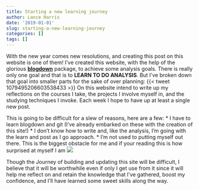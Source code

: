 ```yaml
---
title: Starting a new learning journey
author: Lance Harris
date: '2019-01-01'
slug: starting-a-new-learning-journey
categories: []
tags: []
---
```


With the new year comes new resolutions, and creating this post on this website is one of them! I've created this website, with the help of the glorious [**blogdown**
](https://bookdown.org/yihui/blogdown/) package, to achieve some analysis goals. There is really only one goal and that is to **LEARN TO DO ANALYSIS**. But I've broken down that goal into smaller parts for the sake of over planning:
{{< tweet 1079495206603538433 >}}
On this website intend to write up my reflections on the courses I take, the projects I involve myself in, and the studying techniques I invoke. Each week I hope to have up at least a single new post.

This is going to be difficult for a slew of reasons, here are a few:
* I have to learn blogdown and git (I've already embarked on these with the creation of this site!)
* I don't know how to write and, like the analysis, I'm going with the learn and post as I go approach.
* I'm not used to putting myself out there. This is the biggest obstacle for me and if your reading this is how surprised at myself I am
![](https://media.giphy.com/media/vQqeT3AYg8S5O/giphy.gif)

Though the Journey of building and updating this site will be difficult, I believe that it will be worthwhile even if only I get use from it since it will help me reflect on and retain the knowledge that I've gathered, boost my confidence, and I'll have learned some sweet skills along the way.
